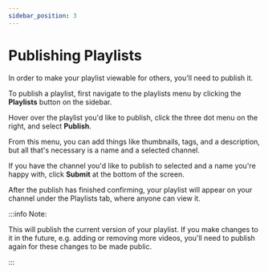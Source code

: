 ```yaml
---
sidebar_position: 3
---
```


# Publishing Playlists

In order to make your playlist viewable for others, you'll need to publish it.

To publish a playlist, first navigate to the playlists menu by clicking the **Playlists** button on the sidebar.

Hover over the playlist you'd like to publish, click the three dot menu on the right, and select **Publish**.

From this menu, you can add things like thumbnails, tags, and a description, but all that's necessary is a name and a selected channel.

If you have the channel you'd like to publish to selected and a name you're happy with, click **Submit** at the bottom of the screen.

After the publish has finished confirming, your playlist will appear on your channel under the Playlists tab, where anyone can view it.

:::info Note: 

This will publish the current version of your playlist. If you make changes to it in the future, e.g. adding or removing more videos, you'll need to publish again for these changes to be made public.

:::
